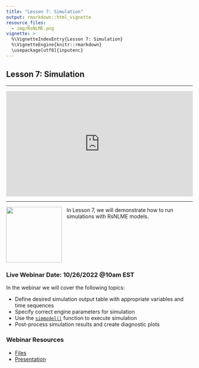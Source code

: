 ```yaml
---
title: "Lesson 7: Simulation"
output: rmarkdown::html_vignette
resource_files:
  - img/RsNLME.png
vignette: >
  %\VignetteIndexEntry{Lesson 7: Simulation}
  %\VignetteEngine{knitr::rmarkdown}
  \usepackage[utf8]{inputenc}
---
```


## Lesson 7: Simulation

---

<div style="padding:56.25% 0 0 0;position:relative;"><iframe src="https://player.vimeo.com/video/764590076?h=a4474d7314&color=0a7bc1&title=0&byline=0&portrait=0" style="position:absolute;top:0;left:0;width:100%;height:100%;" frameborder="0" allow="autoplay; fullscreen; picture-in-picture" allowfullscreen></iframe></div><script src="https://player.vimeo.com/api/player.js"></script>

---

<a href = "https://certara.github.io/R-RsNLME/index.html"><img src='img/RsNLME.png'  align="left" style = "height: 150px; padding-right: 10px;"/></a>

In Lesson 7, we will demonstrate how to run simulations with RsNLME models.


<br></br>
<br></br>
<br></br>


### Live Webinar Date: 10/26/2022 @10am EST

In the webinar we will cover the following topics:

* Define desired simulation output table with appropriate variables and time sequences
* Specify correct engine parameters for simulation
* Use the [`simmodel()`](https://certara.github.io/R-RsNLME/reference/simmodel.html) function to execute simulation
* Post-process simulation results and create diagnostic plots


### Webinar Resources

* [Files](https://github.com/certara/R-Certara/tree/master/inst/Certara_R_School/Lesson_7)
* [Presentation](https://certara-training.s3.amazonaws.com/Certara.R+School/Lesson+7/Certara+R+School+Lesson+7.pdf)

